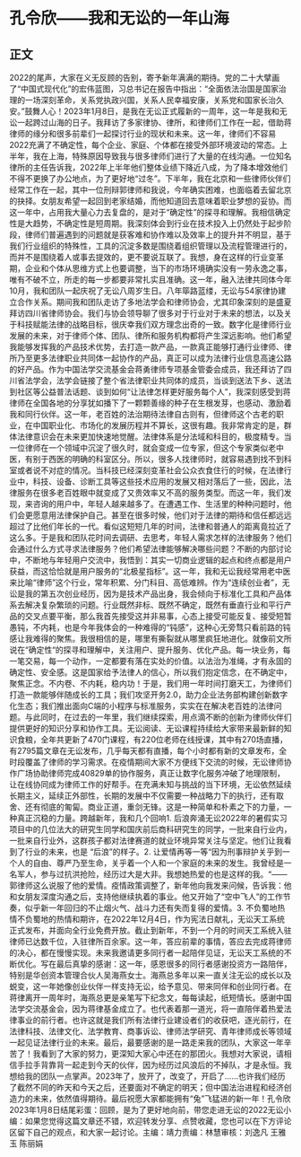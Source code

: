 # 孔令欣——我和无讼的一年山海
## 正文
2022的尾声，大家在义无反顾的告别，寄予新年满满的期待。党的二十大擘画了“中国式现代化”的宏伟蓝图，习总书记在报告中指出：“全面依法治国是国家治理的一场深刻革命，关系党执政兴国，关系人民幸福安康，关系党和国家长治久安。”鼓舞人心！2023年1月8日，是我在无讼正式履新的一周年，这一年是我和无讼一起跨过山海的日子。我拜访了多家律协、律所，和律师们工作在一起，借助蒋律师的缘分和很多前辈们一起探讨行业的现状和未来。这一年，律师们不容易2022充满了不确定性，每个企业、家庭、个体都在接受外部环境波动的常态。上半年，我在上海，特殊原因导致我与很多律师们进行了大量的在线沟通。一位知名律所的主任告诉我，2022年上半年他们整体业绩下降近八成，为了降本增效他们不得不更换了办公地点，为了更好地“过冬”。下半年，我在北京和一些律师伙伴们经常工作在一起，其中一位刑辩郭律师和我说，今年确实困难，也面临着去留北京的抉择。女朋友希望一起回到老家结婚，而他知道回去意味着职业梦想的妥协。而这一年中，占用我大量心力去复盘的，是对于“确定性”的探寻和理解。我相信确定性是大趋势，不确定性是短周期。我深刻体会到行业在技术投入上仍然处于起步阶段，律师们普遍遇到的问题就是获客难和协作难以及效率上的提升并不明显，基于我们行业组织的特殊性，工具的沉淀多数是围绕着组织管理以及流程管理进行的，而并不是围绕着人或事去提效的，更不要说互联了。我想，身在这样的行业变革期，企业和个体从思维方式上也要调整，当下的市场环境确实没有一劳永逸之事，唯有不破不立，所走的每一步都要非常扎实且准确。这一年，融入法律共同体今年10月，我和团队一起庆祝了无讼八周岁生日。八年筚路蓝缕，无讼与54家律协建立合作关系。期间我和团队走访了多地法学会和律师协会，尤其印象深刻的是盛夏拜访四川省律师协会。我们与协会领导聊了很多对于行业对于未来的想法，以及关于科技赋能法律的战略目标，很庆幸我们双方理念出奇的一致。数字化是律师行业发展的未来，对于律师个体、团队、律所和服务机构都将产生深远影响。他们希望我能够发挥我的产品技术优势，去打造一款产品，一款真正能够打通行业律师、律所乃至更多法律职业共同体一起协作的产品，真正可以成为法律行业信息高速公路的好产品。作为中国法学交流基金会蒋勇律师专项基金管委会成员，我还拜访了四川省法学会，法学会链接了整个省法律职业共同体的成员，当谈到送法下乡、送法到社区等公益普法话题、谈到如何“让法律怎样更好服务每个人”，我深刻感受到蒋律师在全国各地的分享犹如播下了一颗颗善缘的种子在生根发芽，也感动、激励着我和同行伙伴。这一年，老百姓的法治期待法律自古则有，但律师这个古老的职业，在中国职业化、市场化的发展历程并不算长，这很有趣。我非常肯定的是，群体法律意识会在未来更加快速地觉醒。法律体系是分法域和科目的，极度精专。当一位律师在一个领域中沉淀了很久时，就会变成一位专家，但这个专家类似老中医，有别于西医的明确的科室区分。所以，很多人找律师时，就容易遇到找不到科室或者说不对症的情况。当科技已经深刻变革社会公众衣食住行的时候，在法律行业中，科技、设备、诊断工具等这些技术应用的发展又相对落后了一些，因此，法律服务在很多老百姓眼中就变成了又贵效率又不高的服务类型。而这一年，我们发现，来咨询的用户中，年轻人越来越多了。在遭遇工作、生活里的种种问题时，他们会更愿意用法律保护自己。甚至在很多时候，他们对于法律的期待和信任都远远超过了比他们年长的一代。看似这短短几年的时间，法律和普通人的距离竟拉近了这么多。于是我和团队花时间去调研、去思考，年轻人需求怎样的法律服务？他们会通过什么方式寻求法律服务？他们希望法律能够解决哪些问题？不断的内部讨论中，不断地与年轻用户交流中，我悟到：其实一切商业逻辑的起点和终点都是用户获益，而这恰恰就是用户服务的“北极星指标”。这一年，我和无讼我经常用老中医来比喻“律师”这个行业，常年积累、分门科目、高低难辨。作为“连续创业者”，无讼是我的第五次创业经历，因为是技术产品出身，我会倾向于标准化工具和产品体系去解决复杂繁琐的问题。行业既然非标、既然不确定，既然有垂直行业和平行产品的交叉点要平衡，那么我首先接受这并非易事，心态上接受可能反复、接受短暂愚钝，不内耗，也是今年我体会的一种难得的“钝感”，这种心无旁骛只看前路的钝感让我难得的聚焦。我很相信的是，哪里有撕裂就从哪里疯狂地进化。就像前文所说在“确定性“的探寻和理解中，关注用户、提升服务、优化产品。每一块业务，每一笔交易，每一个动作，一定都要有落在实处的价值。以法治为准绳，才有永固的确定性、安全感。这是国家给予法律人的信心，所以我们抱定信念，在不确定中，聚焦正念。不内卷、不内耗，稳内功！于是，我们用一年时间打磨天工，为律师们打造一款能够伴随成长的工具；我们攻坚开务2.0，助力企业法务部构建创新数字化生态；我们推出面向C端的小程序与标准服务，实实在在解决老百姓的法律问题。与此同时，在过去的一年里，我们继续探索，用点滴不断的创新为律师伙伴们提供更好的知识分享和协作工具。无讼阅读、无讼课程持续给大家带来最新鲜的知识食粮，全年共更新了470门课程，有220位老师在线授课，其中有270场直播，有2795篇文章在无讼发布，几乎每天都有直播，每个小时都有新的文章发布，全时段覆盖了律师的学习需求。在疫情期间大家不方便线下交流的时候，无讼律师协作广场协助律师完成40829单的协作服务，真正让数字化服务冲破了地理限制，让在线协同成为律师工作的好帮手。在充满未知与挑战的当下环境，无讼依然延续长期主义，延续正外部性，长期的发展中不仅需要一种战略力下的执行，还有取舍、还有彻底的匍匐。商业正道，重剑无锋。这是一种简单和朴素之下的力量，一种真正沉稳的力量。跨越新年，我和几个回响1. 后浪奔涌无讼2022年的暑假实习项目中的几位法大的研究生同学和国庆前后商科研究生的同学，一批来自行业内，一批来自行业外，这群孩子都对法律赛道的就业环境异常关注与坚定。他们让我看到了行业的未来，也是 “后浪”的样子。2. 让爱情再等一等“因为刑事辩护关乎到一个人的自由、尊严乃至生命，关乎着一个人和一个家庭的未来的发生。我曾经是一名军人，参与过抗洪抢险，经历过大是大非。我想她热爱的也是这样的我。“——郭律师这么说服了他的爱情。疫情政策调整了，新年他向我发来问候，告诉我：他和女朋友深度沟通之后，支持他继续执着的事业。他又开始了“空中飞人”的工作节奏，似乎新一年回归的不止烟火气、战斗力还有失而复得的爱情。3. 不负蜀地热情不负蜀地的热情和期许，在2022年12月4日，作为宪法日献礼，无讼天工系统正式发布，并面向全行业免费开放。截止到新年，不到一个月的时间天工系统入驻律师已达数千位，入驻律所百余家。这一年，答应前辈的事情，答应去完成蒋律师的决心，都在慢慢实现。未来我邀请更多同行者一起陪伴见证，无讼天工系统的不断优化。写在最后真挚的感谢：这一年，感恩很多的同行者感谢投资方一路陪伴，特别是华创资本管理合伙人吴海燕女士。海燕总多年以来一直关注无讼的成长以及蜕变，这一年她像创业伙伴一样支持无讼，给予意见、带来同伴和创业同行者。在蒋律离开一周年时，海燕总更是亲笔写下纪念文，每每读起，纸短情长。感谢中国法学交流基金会，因为蒋律基金成立了。也代表着那一道光，将一直陪伴着热爱法律事业的前行者。也许这就是我们所有法律行业建设者们的收获吧，逐光前行，在法律科技、法律文化、法学教育、商事诉讼、律师法学研究、青年律师成长等领域一起见证法律行业的未来。最后，最要感谢的是一路走来我的团队，大家这一年辛苦了！我看到了大家的努力，更深知大家心中还在的那团火。我想对大家说，请相信手拉手背靠背一起走到今天的伙伴，因为经历过风浪后的不掉队，才是永恒。我想给我的团队一点掌声。2023年了，放开了，改变了，开启了……也许我们经历了截然不同的昨天和今天之后，还要面对不确定的明天；但中国法治进程和经济创造力的未来，依然值得期待。最后祝愿大家都能拥有“兔”飞猛进的新一年！孔令欣2023年1月8日结尾彩蛋：回顾，是为了更好地向前，带您走进无讼的2022无讼小编：如果您觉得这篇文章还不错，欢迎转发分享、点赞收藏，您也可以在下方评论区留下自己的观点，和大家一起讨论。主编：靖力责编：林慧审核：刘逸凡 王雅玉 陈丽娟